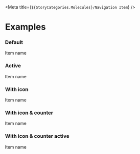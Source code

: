 
<Meta title={`${StoryCategories.Molecules}/Navigation Item`} />

<NavigationItemDocs />

# Examples

### Default

<Canvas>
    <div class="flex justify-center">
        <p-navigation-item href="https://google.com" target="_GOOGLE">
            Item name
        </p-navigation-item>
    </div>
</Canvas>

### Active

<Canvas>
    <div class="flex justify-center">
        <p-navigation-item active>Item name</p-navigation-item>
    </div>
</Canvas>

### With icon

<Canvas>
    <div class="flex justify-center">
        <p-navigation-item icon="person" counter={0}>Item name</p-navigation-item>
    </div>
</Canvas>

### With icon & counter

<Canvas>
    <div class="flex justify-center">
        <p-navigation-item icon="person" counter={10}>
            Item name
        </p-navigation-item>
    </div>
</Canvas>

### With icon & counter active

<Canvas>
    <div class="flex justify-center">
        <p-navigation-item icon="person" counter={10} active>
            Item name
        </p-navigation-item>
    </div>
</Canvas>
